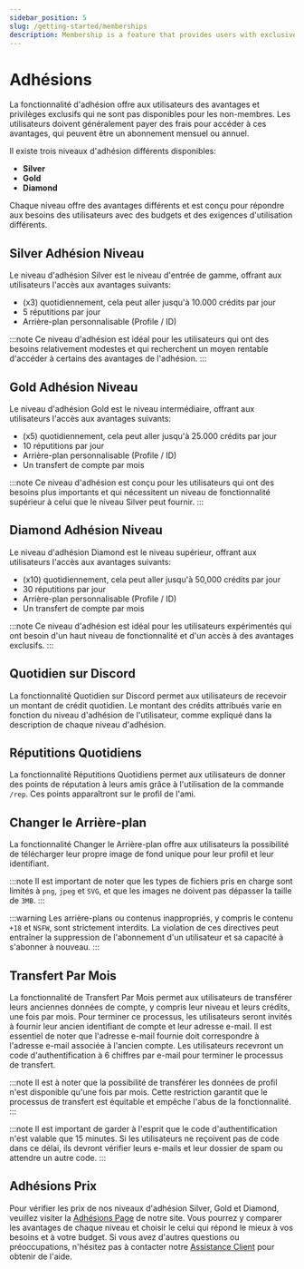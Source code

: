 ```yaml
---
sidebar_position: 5
slug: /getting-started/memberships
description: Membership is a feature that provides users with exclusive benefits and privileges
---
```


# Adhésions

La fonctionnalité d'adhésion offre aux utilisateurs des avantages et privilèges exclusifs qui ne sont pas disponibles pour les non-membres. Les utilisateurs doivent généralement payer des frais pour accéder à ces avantages, qui peuvent être un abonnement mensuel ou annuel.

Il existe trois niveaux d'adhésion différents disponibles:

- **Silver**
- **Gold**
- **Diamond**

Chaque niveau offre des avantages différents et est conçu pour répondre aux besoins des utilisateurs avec des budgets et des exigences d'utilisation différents.

## Silver Adhésion Niveau

Le niveau d'adhésion Silver est le niveau d'entrée de gamme, offrant aux utilisateurs l'accès aux avantages suivants:

- (x3) quotidiennement, cela peut aller jusqu'à 10.000 crédits par jour
- 5 réputitions par jour
- Arrière-plan personnalisable (Profile / ID)

:::note
Ce niveau d'adhésion est idéal pour les utilisateurs qui ont des besoins relativement modestes et qui recherchent un moyen rentable d'accéder à certains des avantages de l'adhésion.
:::

## Gold Adhésion Niveau

Le niveau d'adhésion Gold est le niveau intermédiaire, offrant aux utilisateurs l'accès aux avantages suivants:

- (x5) quotidiennement, cela peut aller jusqu'à 25.000 crédits par jour
- 10 réputitions par jour
- Arrière-plan personnalisable (Profile / ID)
- Un transfert de compte par mois

:::note
Ce niveau d'adhésion est conçu pour les utilisateurs qui ont des besoins plus importants et qui nécessitent un niveau de fonctionnalité supérieur à celui que le niveau Silver peut fournir.
:::

## Diamond Adhésion Niveau

Le niveau d'adhésion Diamond est le niveau supérieur, offrant aux utilisateurs l'accès aux avantages suivants:

- (x10) quotidiennement, cela peut aller jusqu'à 50,000 crédits par jour
- 30 réputitions par jour
- Arrière-plan personnalisable (Profile / ID)
- Un transfert de compte par mois

:::note
Ce niveau d'adhésion est idéal pour les utilisateurs expérimentés qui ont besoin d'un haut niveau de fonctionnalité et d'un accès à des avantages exclusifs.
:::

## Quotidien sur Discord

La fonctionnalité Quotidien sur Discord permet aux utilisateurs de recevoir un montant de crédit quotidien. Le montant des crédits attribués varie en fonction du niveau d'adhésion de l'utilisateur, comme expliqué dans la description de chaque niveau d'adhésion.

## Réputitions Quotidiens

La fonctionnalité Réputitions Quotidiens permet aux utilisateurs de donner des points de réputation à leurs amis grâce à l'utilisation de la commande `/rep`. Ces points apparaîtront sur le profil de l'ami.

## Changer le Arrière-plan

La fonctionnalité Changer le Arrière-plan offre aux utilisateurs la possibilité de télécharger leur propre image de fond unique pour leur profil et leur identifiant.

:::note
Il est important de noter que les types de fichiers pris en charge sont limités à `png`, `jpeg` et `SVG`, et que les images ne doivent pas dépasser la taille de `3MB`.
:::

:::warning
Les arrière-plans ou contenus inappropriés, y compris le contenu `+18` et `NSFW`, sont strictement interdits. La violation de ces directives peut entraîner la suppression de l'abonnement d'un utilisateur et sa capacité à s'abonner à nouveau.
:::

## Transfert Par Mois

La fonctionnalité de Transfert Par Mois permet aux utilisateurs de transférer leurs anciennes données de compte, y compris leur niveau et leurs crédits, une fois par mois. Pour terminer ce processus, les utilisateurs seront invités à fournir leur ancien identifiant de compte et leur adresse e-mail. Il est essentiel de noter que l'adresse e-mail fournie doit correspondre à l'adresse e-mail associée à l'ancien compte. Les utilisateurs recevront un code d'authentification à 6 chiffres par e-mail pour terminer le processus de transfert.

:::note
Il est à noter que la possibilité de transférer les données de profil n'est disponible qu'une fois par mois. Cette restriction garantit que le processus de transfert est équitable et empêche l'abus de la fonctionnalité.
:::

:::note
Il est important de garder à l'esprit que le code d'authentification n'est valable que 15 minutes. Si les utilisateurs ne reçoivent pas de code dans ce délai, ils devront vérifier leurs e-mails et leur dossier de spam ou attendre un autre code.
:::

## Adhésions Prix

Pour vérifier les prix de nos niveaux d'adhésion Silver, Gold et Diamond, veuillez visiter la [Adhésions Page](https://vTime.io/memberships) de notre site. Vous pourrez y comparer les avantages de chaque niveau et choisir le celui qui répond le mieux à vos besoins et à votre budget. Si vous avez d'autres questions ou préoccupations, n'hésitez pas à contacter notre [Assistance Client](https://discord.gg/vTime) pour obtenir de l'aide.
